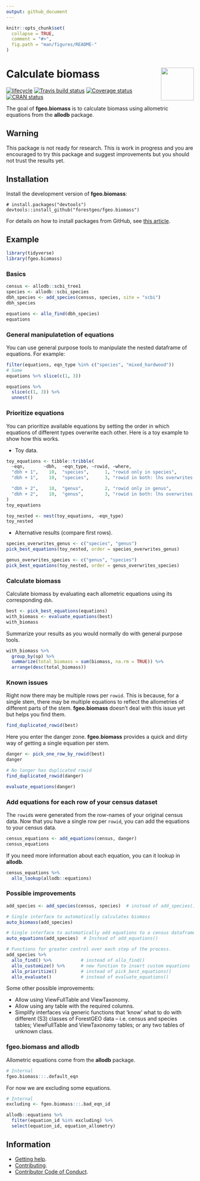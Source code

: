 ```yaml
---
output: github_document 
---
```

<!-- README.md is generated from README.Rmd. Please edit that file -->

```r
knitr::opts_chunk$set(
  collapse = TRUE,
  comment = "#>",
  fig.path = "man/figures/README-"
)
```

# <img src="https://i.imgur.com/vTLlhbp.png" align="right" height=88 /> Calculate biomass

[![lifecycle](https://img.shields.io/badge/lifecycle-experimental-orange.svg)](https://www.tidyverse.org/lifecycle/#experimental)
[![Travis build status](https://travis-ci.org/forestgeo/fgeo.biomass.svg?branch=master)](https://travis-ci.org/forestgeo/fgeo.biomass)
[![Coverage status](https://coveralls.io/repos/github/forestgeo/fgeo.biomass/badge.svg)](https://coveralls.io/r/forestgeo/fgeo.biomass?branch=master)
[![CRAN status](https://www.r-pkg.org/badges/version/fgeo.biomass)](https://cran.r-project.org/package=fgeo.biomass)

The goal of __fgeo.biomass__ is to calculate biomass using allometric equations from the __allodb__ package. 

## Warning

This package is not ready for research. This is work in progress and you are encouraged to try this package and suggest improvements but you should not trust the results yet.

## Installation

Install the development version of **fgeo.biomass**:

```
# install.packages("devtools")
devtools::install_github("forestgeo/fgeo.biomass")
```

For details on how to install packages from GitHub, see [this article](https://goo.gl/dQKEeg).

## Example

```r
library(tidyverse)
library(fgeo.biomass)
```

### Basics

```r
census <- allodb::scbi_tree1
species <- allodb::scbi_species
dbh_species <- add_species(census, species, site = "scbi")
dbh_species

equations <- allo_find(dbh_species)
equations
```

### General manipulatetion of equations

You can use general purpose tools to manipulate the nested dataframe of equations. For example:

```r
filter(equations, eqn_type %in% c("species", "mixed_hardwood"))
# Same
equations %>% slice(c(1, 3))

equations %>% 
  slice(c(1, 3)) %>% 
  unnest()
```

### Prioritize equations

You can prioritize available equations by setting the order in which equations of different types overwrite each other. Here is a toy example to show how this works.

* Toy data.

```r
toy_equations <- tibble::tribble(
  ~eqn,       ~dbh,  ~eqn_type, ~rowid, ~where,
  "dbh + 1",    10,  "species",      1, "rowid only in species",
  "dbh + 1",    10,  "species",      3, "rowid in both: lhs overwrites rhs",

  "dbh + 2",    10,  "genus",        2, "rowid only in genus",
  "dbh + 2",    10,  "genus",        3, "rowid in both: lhs overwrites rhs",
)
toy_equations

toy_nested <- nest(toy_equations, -eqn_type)
toy_nested
```

* Alternative results (compare first rows). 

```r
species_overwrites_genus <- c("species", "genus")
pick_best_equations(toy_nested, order = species_overwrites_genus)

genus_overwrites_species <- c("genus", "species")
pick_best_equations(toy_nested, order = genus_overwrites_species)
```

### Calculate biomass

Calculate biomass by evaluating each allometric equations using its corresponding `dbh`.

```r
best <- pick_best_equations(equations)
with_biomass <- evaluate_equations(best)
with_biomass
```

Summarize your results as you would normally do with general purpose tools.

```r
with_biomass %>% 
  group_by(sp) %>% 
  summarize(total_biomass = sum(biomass, na.rm = TRUE)) %>% 
  arrange(desc(total_biomass))
```

### Known issues

Right now there may be multiple rows per `rowid`. This is because, for a single stem, there may be multiple equations to reflect the allometries of different parts of the stem. __fgeo.biomass__ doesn't deal with this issue yet but helps you find them.

```r
find_duplicated_rowid(best)
```

Here you enter the danger zone. __fgeo.biomass__ provides a quick and dirty way of getting a single equation per stem.

```r
danger <- pick_one_row_by_rowid(best)
danger
```

```r
# No longer has duplicated rowid
find_duplicated_rowid(danger)

evaluate_equations(danger)
```

### Add equations for each row of your census dataset

The `rowid`s were generated from the row-names of your original census data. Now that you have a single row per `rowid`, you can add the equations to your census data.

```r
census_equations <- add_equations(census, danger)
census_equations
```

If you need more information about each equation, you can it lookup in __allodb__.

```r
census_equations %>% 
  allo_lookup(allodb::equations)
```

### Possible improvements

```R
add_species <- add_species(census, species)  # instead of add_species()

# Single interface to automatically calculates biomass
auto_biomass(add_species)

# Single interface to automatically add equations to a census dataframe
auto_equations(add_species)  # Instead of add_equations()

# Functions for greater control over each step of the process.
add_species %>% 
  allo_find() %>%           # instead of allo_find()
  allo_customize() %>%      # new function to insert custom equations
  allo_prioritize()         # instead of pick_best_equations()
  allo_evaluate()           # instead of evaluate_equations()
```

Some other possible improvements:

* Allow using ViewFullTable and ViewTaxonomy.
* Allow using any table with the required columns.
* Simplify interfaces via generic functions that 'know' what to do with different (S3) classes of ForestGEO data -- i.e. census and species tables; ViewFullTable and ViewTaxonomy tables; or any two tables of unknown class.

### fgeo.biomass and allodb

Allometric equations come from the __allodb__ package.

```r
# Internal
fgeo.biomass:::.default_eqn
```

For now we are excluding some equations.

```r
# Internal
excluding <- fgeo.biomass:::.bad_eqn_id

allodb::equations %>% 
  filter(equation_id %in% excluding) %>% 
  select(equation_id, equation_allometry)
```

## Information

* [Getting help](SUPPORT.md).
* [Contributing](CONTRIBUTING.md).
* [Contributor Code of Conduct](CODE_OF_CONDUCT.md).
